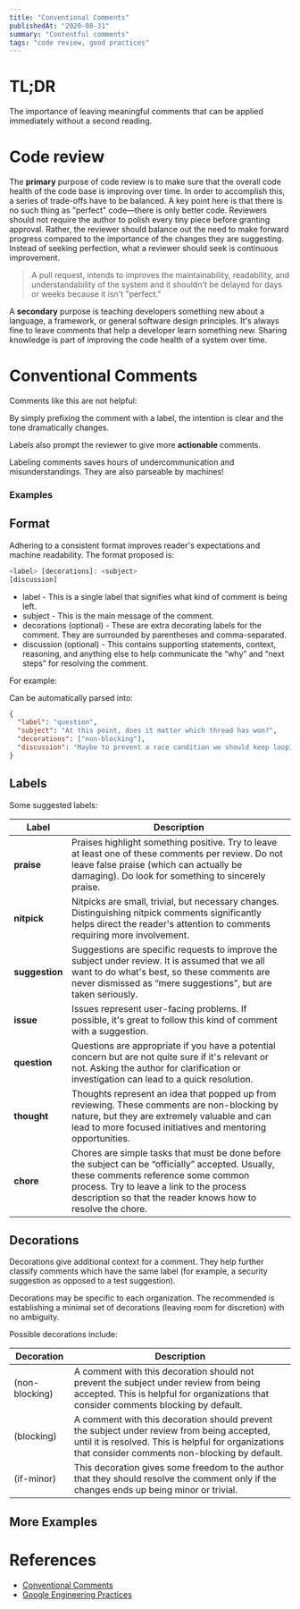 ```yaml
---
title: "Conventional Comments"
publishedAt: "2020-08-31"
summary: "Contentful comments"
tags: "code review, good practices"
---
```



# TL;DR

The importance of leaving meaningful comments that can be applied immediately without a second reading.

# Code review

The **primary** purpose of code review is to make sure that the overall code health of the code base is improving over time. In order to accomplish this, a series of trade-offs have to be balanced. A key point here is that there is no such thing as "perfect" code—there is only better code. Reviewers should not require the author to polish every tiny piece before granting approval. Rather, the reviewer should balance out the need to make forward progress compared to the importance of the changes they are suggesting. Instead of seeking perfection, what a reviewer should seek is continuous improvement.

> A pull request, intends to improves the maintainability, readability, and understandability of the system and it shouldn't be delayed for days or weeks because it isn't "perfect."

A **secondary** purpose is teaching developers something new about a language, a framework, or general software design principles. It's always fine to leave comments that help a developer learn something new. Sharing knowledge is part of improving the code health of a system over time.

# Conventional Comments

Comments like this are not helpful:

<CommitCard
  username="miso"
  subject="Can you improve the wording"
  avatar="/images/blog/conventional-comments/miso.png"
/>

By simply prefixing the comment with a label, the intention is clear and the tone dramatically changes.

<CommitCard
  username="miso"
  label="suggestion"
  subject="Can you improve the wording"
  avatar="/images/blog/conventional-comments/miso.png"
/>

<CommitCard
  username="miso"
  label="nitpick"
  subject="This is not worded correctly. "
  decoration="non-blocking"
  avatar="/images/blog/conventional-comments/miso.png"
/>

Labels also prompt the reviewer to give more **actionable** comments.

<CommitCard
  username="miso"
  label="nitpick"
  subject="This is not worded correctly. "
  decoration="non-blocking"
  discussion="Can we change this to match the wording of the marketing page?"
  avatar="/images/blog/conventional-comments/miso.png"
/>

Labeling comments saves hours of undercommunication and misunderstandings. They are also parseable by machines!

### Examples

<CommitCard
  username="daisy"
  label="suggestion"
  subject="Let's avoid using this specific function…"
  discussion="If we reference much of a function marked “Deprecated”, it is almost certain to disagree with us, sooner or later."
  avatar="/images/blog/conventional-comments/daisy.webp"
/>
<CommitCard
  username="jungle"
  label="issue"
  subject="These buttons should be red, but let's handle this in a follow-up. "
  decoration="ux,non-blocking"
  avatar="/images/blog/conventional-comments/jungle.png"
/>

## Format

Adhering to a consistent format improves reader's expectations and machine readability. The format proposed is:

```js
<label> [decorations]: <subject>
[discussion]
```

- label - This is a single label that signifies what kind of comment is being left.
- subject - This is the main message of the comment.
- decorations (optional) - These are extra decorating labels for the comment. They are surrounded by parentheses and comma-separated.
- discussion (optional) - This contains supporting statements, context, reasoning, and anything else to help communicate the “why” and “next steps” for resolving the comment.

For example:

<CommitCard
  username="kinoko"
  label="question"
  subject="At this point, does it matter which thread has won?"
  decoration="non-blocking"
  discussion="Maybe to prevent a race condition we should keep looping until they've all won?"
  avatar="/images/blog/conventional-comments/kinoko.png"
/>

Can be automatically parsed into:

```json
{
  "label": "question",
  "subject": "At this point, does it matter which thread has won?",
  "decorations": ["non-blocking"],
  "discussion": "Maybe to prevent a race condition we should keep looping until they've all won?"
}
```

## Labels

Some suggested labels:

| Label          | Description                                                                                                                                                                                                                                         |
| -------------- | --------------------------------------------------------------------------------------------------------------------------------------------------------------------------------------------------------------------------------------------------- |
| **praise**     | Praises highlight something positive. Try to leave at least one of these comments per review. Do not leave false praise (which can actually be damaging). Do look for something to sincerely praise.                                                |
| **nitpick**    | Nitpicks are small, trivial, but necessary changes. Distinguishing nitpick comments significantly helps direct the reader's attention to comments requiring more involvement.                                                                       |
| **suggestion** | Suggestions are specific requests to improve the subject under review. It is assumed that we all want to do what's best, so these comments are never dismissed as “mere suggestions”, but are taken seriously.                                      |
| **issue**      | Issues represent user-facing problems. If possible, it's great to follow this kind of comment with a suggestion.                                                                                                                                    |
| **question**   | Questions are appropriate if you have a potential concern but are not quite sure if it's relevant or not. Asking the author for clarification or investigation can lead to a quick resolution.                                                      |
| **thought**    | Thoughts represent an idea that popped up from reviewing. These comments are non-blocking by nature, but they are extremely valuable and can lead to more focused initiatives and mentoring opportunities.                                          |
| **chore**      | Chores are simple tasks that must be done before the subject can be “officially” accepted. Usually, these comments reference some common process. Try to leave a link to the process description so that the reader knows how to resolve the chore. |

## Decorations

Decorations give additional context for a comment. They help further classify comments which have the same label (for example, a security suggestion as opposed to a test suggestion).

<CommitCard
  username="marcy"
  label="suggestion"
  subject="I'm a bit concerned that we are implementing our own DOM purifying function here…"
  decoration="security"
  discussion="Could we consider using the framework instead?"
  avatar="/images/blog/conventional-comments/marcy.png"
/>
<CommitCard
  username="ichigo"
  label="suggestion"
  subject="It looks like we're missing some unit test coverage that the cat disappears completely. "
  decoration="test,if-minor"
  avatar="/images/blog/conventional-comments/ichigo.png"
/>

Decorations may be specific to each organization. The recommended is establishing a minimal set of decorations (leaving room for discretion) with no ambiguity.

Possible decorations include:

| Decoration     | Description                                                                                                                                                                                         |
| -------------- | --------------------------------------------------------------------------------------------------------------------------------------------------------------------------------------------------- |
| (non-blocking) | A comment with this decoration should not prevent the subject under review from being accepted. This is helpful for organizations that consider comments blocking by default.                       |
| (blocking)     | A comment with this decoration should prevent the subject under review from being accepted, until it is resolved. This is helpful for organizations that consider comments non-blocking by default. |
| (if-minor)     | This decoration gives some freedom to the author that they should resolve the comment only if the changes ends up being minor or trivial.                                                           |

## More Examples

<CommitCard
  username="jungle"
  label="nitpick"
  subject="Run the prettier command. There are some tweaks that need to be done."
  avatar="/images/blog/conventional-comments/jungle.png"
/>

<CommitCard
  username="marcy"
  label="praise"
  subject="Awesome! You did a really job good!"
  avatar="/images/blog/conventional-comments/marcy.png"
/>

# References

- [Conventional Comments](https://conventionalcomments.org/)
- [Google Engineering Practices](https://github.com/google/eng-practices/blob/57c895ad4b09c8941288c04e44a08797b76b4d4d/review/reviewer/standard.md#mentoring)
